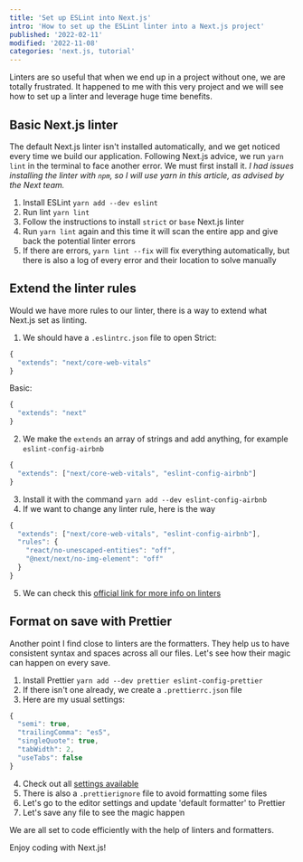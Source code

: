 ```yaml
---
title: 'Set up ESLint into Next.js'
intro: 'How to set up the ESLint linter into a Next.js project'
published: '2022-02-11'
modified: '2022-11-08'
categories: 'next.js, tutorial'
---
```



Linters are so useful that when we end up in a project without one, we are totally frustrated.
It happened to me with this very project and we will see how to set up a linter and leverage huge time benefits.

## Basic Next.js linter

The default Next.js linter isn't installed automatically, and we get noticed every time we build our application.
Following Next.js advice, we run `yarn lint` in the terminal to face another error. We must first install it.
_I had issues installing the linter with `npm`, so I will use yarn in this article, as advised by the Next team._

1. Install ESLint `yarn add --dev eslint`
2. Run lint `yarn lint`
3. Follow the instructions to install `strict` or `base` Next.js linter
4. Run `yarn lint` again and this time it will scan the entire app and give back the potential linter errors
5. If there are errors, `yarn lint --fix` will fix everything automatically, but there is also a log of every error and their location to solve manually

## Extend the linter rules

Would we have more rules to our linter, there is a way to extend what Next.js set as linting.

1. We should have a `.eslintrc.json` file to open
   Strict:

```js
{
  "extends": "next/core-web-vitals"
}
```

Basic:

```js
{
  "extends": "next"
}
```

2. We make the `extends` an array of strings and add anything, for example `eslint-config-airbnb`

```js
{
  "extends": ["next/core-web-vitals", "eslint-config-airbnb"]
}
```

3. Install it with the command `yarn add --dev eslint-config-airbnb`
4. If we want to change any linter rule, here is the way

```js
{
  "extends": ["next/core-web-vitals", "eslint-config-airbnb"],
  "rules": {
    "react/no-unescaped-entities": "off",
    "@next/next/no-img-element": "off"
  }
}
```

5. We can check this <a href="https://nextjs.org/docs/basic-features/eslint" target="_blank">official link for more info on linters</a>

## Format on save with Prettier

Another point I find close to linters are the formatters. They help us to have consistent syntax and spaces across all our files.
Let's see how their magic can happen on every save.

1. Install Prettier `yarn add --dev prettier eslint-config-prettier`
2. If there isn't one already, we create a `.prettierrc.json` file
3. Here are my usual settings:

```js
{
  "semi": true,
  "trailingComma": "es5",
  "singleQuote": true,
  "tabWidth": 2,
  "useTabs": false
}
```

4. Check out all <a href="https://prettier.io/docs/en/options.html" target="_blank">settings available</a>
5. There is also a `.prettierignore` file to avoid formatting some files
6. Let's go to the editor settings and update 'default formatter' to Prettier
7. Let's save any file to see the magic happen

We are all set to code efficiently with the help of linters and formatters.

Enjoy coding with Next.js!

